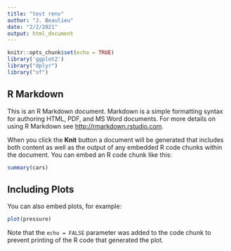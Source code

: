 ```yaml
---
title: "test renv"
author: "J. Beaulieu"
date: "2/2/2021"
output: html_document
---
```


```r
knitr::opts_chunk$set(echo = TRUE)
library('ggplot2')
library("dplyr")
library("sf")
```

## R Markdown

This is an R Markdown document. Markdown is a simple formatting syntax for authoring HTML, PDF, and MS Word documents. For more details on using R Markdown see <http://rmarkdown.rstudio.com>.

When you click the **Knit** button a document will be generated that includes both content as well as the output of any embedded R code chunks within the document. You can embed an R code chunk like this:

```r
summary(cars)
```

## Including Plots

You can also embed plots, for example:

```r
plot(pressure)
```

Note that the `echo = FALSE` parameter was added to the code chunk to prevent printing of the R code that generated the plot.
